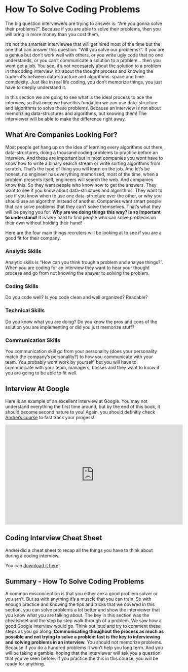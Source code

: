 # How To Solve Coding Problems

The big question interviewers are trying to answer is: "Are you gonna solve their problems?". Because if you are able to solve their problems, then you will bring in more money than you cost them.

It's not the smartest interviewee that will get hired most of the time but the one that can answer this question: "Will you solve our problems?". If you are a genius but don't work well with others, or you write ugly code that no one understands, or you can't communicate a solution to a problem... then you wont get a job. You see, it's not necesarely about the solution to a problem in the coding interview, it's about the thought process and knowing the trade-offs between data-structure and algorithms: space and time complexity. Just like in real life coding, you don't memorize things, you just have to deeply understand it.

In this section we are going to see what is the ideal process to ace the interview, so that once we have this fundation we can use data-structure and algorithms to solve these problems. Because an interview is not about memorizing data-structures and algorithms, but knowing them! The interviewer will be able to make the difference right away.

## What Are Companies Looking For?

Most people get hang up on the idea of learning every algorithms out there, data-structures, doing a thousand coding problems to practice before an interview. And these are important but in most companies you wont have to know how to write a binary search stream or write sorting algorithms from scratch. That's the type of thing you will learn on the job. And let's be honest, no engineer has everything memorized, most of the time, when a problem presents itself, engineers will search the web. And companies know this. So they want people who know how to get the answers. They want to see if you know about data-structues and algorithms. They want to see if you know when to use one data-structure over the other, or why you should use an algorithm instead of another. Companies want smart people that can solve problems that they can't solve themselves. That's what they will be paying you for. __Why are we doing things this way? Is so important to understand!__ It is very hard to find people who can solve problems on their own without holding their hand!

Here are the four main things recruters will be looking at to see if you are a good fit for their company.

### Analytic Skills

Analytic skills is "How can you think trough a problem and analyse things?". When you are coding for an interview they want to hear your thought process and go from not knowing the answer to solving the problem.

### Coding Skills

Do you code well? Is you code clean and well organized? Readable?

### Technical Skills

Do you know what you are doing? Do you know the pros and cons of the solution you are implementing or did you just memorize stuff?

### Communication Skills

You communication skill go from your personality (does your personality match the company's personality?) to how you communicate with your team. You probably wont work by yourself, but you will have to communicate with your team, managers, bosses and they want to know if you are going to be able to fit well.

## Interview At Google

Here is an example of an excellent interview at Google. You may not understand everything the first time around, but by the end of this book, it should become second nature to you! Again, you should definitly check [Andrei's course](https://www.udemy.com/course/master-the-coding-interview-data-structures-algorithms/){target="_blank"} to fast track your progess!

<iframe width="560" height="315" src="https://www.youtube.com/embed/XKu_SEDAykw" frameborder="0" allow="accelerometer; autoplay; clipboard-write; encrypted-media; gyroscope; picture-in-picture" allowfullscreen></iframe>

## Coding Interview Cheat Sheet

Andrei did a cheat sheet to recap all the things you have to think about during a coding interview.

You can [download it here](./assets/coding-interview-cheat-sheet.pdf){target="_blank"}!

## Summary - How To Solve Coding Problems

A common misconception is that you either are a good problem solver or you arn't. But as with anything it's a muscle that you can train. So with enough practice and knowing the tips and tricks that we covered in this section, you can solve problems a lot better and show the interviewer that you know what you are talking about. The key in this section was the cheatsheet and the step by step walk through of a problem. We saw how a good Google interview would go. Think out loud and try to comment these steps as you go along. __Communicating thoughout the process as much as possible and not trying to solve a problem fast is the key to interviewing and solving problems in an interview.__ You should not memorize problems. Because if you do a hundred problems it won't help you long term. And you will be taking a gamble: hoping that the interviewer will ask you a question that you've seen before. If you practice the this in this course, you will be ready for anything.

